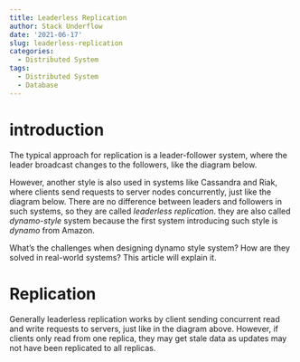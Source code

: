 ```yaml
---
title: Leaderless Replication
author: Stack Underflow
date: '2021-06-17'
slug: leaderless-replication
categories:
  - Distributed System
tags:
  - Distributed System
  - Database
---
```


# introduction
The typical approach for replication is a leader-follower system, where the leader broadcast changes to the followers, like the diagram below.

However, another style is also used in systems like Cassandra and Riak, where clients send requests to server nodes concurrently, just like the diagram below. There are no difference between leaders and followers in such systems, so they are called _leaderless replication_. they are also called _dynamo-style_ system because the first system introducing such style is _dynamo_ from Amazon.

What's the challenges when designing dynamo style system? How are they solved in real-world systems? This article will explain it.

# Replication

Generally leaderless replication works by client sending concurrent read and write requests to servers, just like in the diagram above. However, if clients only read from one replica, they may get stale data as updates may not have been replicated to all replicas.

